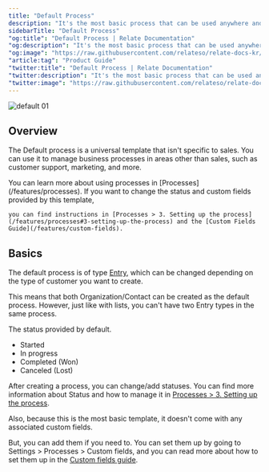 ```yaml
---
title: "Default Process"
description: "It's the most basic process that can be used anywhere and can be used for a variety of tasks, not just sales."
sidebarTitle: "Default Process"
"og:title": "Default Process | Relate Documentation"
"og:description": "It's the most basic process that can be used anywhere and can be used for a variety of tasks, not just sales."
"og:image": "https://raw.githubusercontent.com/relateso/relate-docs-kr/main/docs/images/default-default.png"
"article:tag": "Product Guide"
"twitter:title": "Default Process | Relate Documentation"
"twitter:description": "It's the most basic process that can be used anywhere and can be used for a variety of tasks, not just sales."
"twitter:image": "https://raw.githubusercontent.com/relateso/relate-docs-kr/main/docs/images/default-default.png"
---
```


![default 01](/images/features/default-default.png)
## Overview
The Default process is a universal template that isn't specific to sales.
You can use it to manage business processes in areas other than sales, such as customer support, marketing, and more.

<Note>
    You can learn more about using processes in [Processes](/features/processes).
</Note>

<Info>
    If you want to change the status and custom fields provided by this template,
    
    you can find instructions in [Processes > 3. Setting up the process](/features/processes#3-setting-up-the-process) and the [Custom Fields Guide](/features/custom-fields).
</Info>

## Basics

The default process is of type [Entry](/features/processes#1-entry), which can be changed depending on the type of customer you want to create.

This means that both Organization/Contact can be created as the default process.
However, just like with lists, you can't have two Entry types in the same process.

The status provided by default.
- Started
- In progress
- Completed (Won)
- Canceled (Lost)

After creating a process, you can change/add statuses.
You can find more information about Status and how to manage it in [Processes > 3. Setting up the process](/features/processes#statuses).

Also, because this is the most basic template, it doesn't come with any associated custom fields. 

But, you can add them if you need to.
You can set them up by going to Settings > Processes > Custom fields, and you can read more about how to set them up in the [Custom fields guide](/features/custom-fields).

